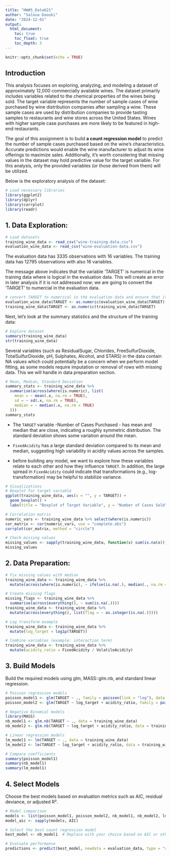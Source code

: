 ```yaml
---
title: "HW#5_Data621"
author: "Saloua Daouki"
date: "2024-12-01"
output: 
  html_document:
    toc: true
    toc_float: true
    toc_depth: 3
---
```


```r
knitr::opts_chunk$set(echo = TRUE)
```

## Introduction

This analysis focuses on exploring, analyzing, and modeling a dataset of approximately 12,000 commercially available wines. The dataset primarily includes variables related to the chemical properties of the wines being sold. The target variable represents the number of sample cases of wine purchased by wine distribution companies after sampling a wine. These sample cases are used by distribution companies to provide tasting samples to restaurants and wine stores across the United States. Wines with higher sample case purchases are more likely to be featured in high-end restaurants.

The goal of this assignment is to build **a count regression model** to predict the number of sample cases purchased based on the wine's characteristics. Accurate predictions would enable the wine manufacturer to adjust its wine offerings to maximize sales. Additionally, it's worth considering that missing values in the dataset may hold predictive value for the target variable. For this analysis, only the provided variables (or those derived from them) will be utilized.

Below is the exploratory analysis of the dataset:

```r
# Load necessary libraries
library(ggplot2)
library(dplyr)
library(corrplot)
library(readr)
```

## 1. Data Exploration:

```r
# Load datasets
training_wine_data <- read_csv("wine-training-data.csv")
evaluation_wine_data <- read_csv("wine-evaluation-data.csv")
```
The evaluation data has 3335 observations with 16 variables. The training data has 12795 observations with also 16 variables.

The message above indicates that the variable 'TARGET' is numerical in the training data where is logical in the evaluation data. This will create an error in later analysis if it is not addressed now; we are going to convert the 'TARGET' to numercial in the evaluation data.

```r
# convert TARGET to numerical in the evaluation data and ensure that it is the same in training data
evaluation_wine_data$TARGET <- as.numeric(evaluation_wine_data$TARGET)
training_wine_data$TARGET <- as.numeric(training_wine_data$TARGET)
```

Next, let's look at the summary statistics and the structure of the training data:

```r
# Explore dataset
summary(training_wine_data)
str(training_wine_data)
```

Several variables (such as ResidualSugar, Chlorides, FreeSulfurDioxide, TotalSulfurDioxide, pH, Sulphates, Alcohol, and STARS) in the data contain NA values which could potentially be a concern when we perform model fitting, as some models require imputation or removal of rows with missing data. This we will handle in data preparation section.

```r
# Mean, Median, Standard Deviation
summary_stats <- training_wine_data %>%
  summarise(across(where(is.numeric), list(
    mean = ~ mean(.x, na.rm = TRUE),
    sd = ~ sd(.x, na.rm = TRUE),
    median = ~ median(.x, na.rm = TRUE)
  )))
summary_stats
```
-   The `TARGET` variable -Number of Cases Purchased - has mean and median that are close, indicating a roughly symmetric distribution. The standard deviation shows some variation around the mean.

-   `FixedAcidity` has a large standard deviation compared to its mean and median, suggesting high variability in acidity values across the samples.

-   before building any model, we want to explore how these variables relate to each other and how they influence `TARGET`. In addition, the large spread in `FixedAcidity` could indicate that transformations (e.g., log-transformation) may be helpful to stabilize variance.








```r
# Visualizations
# Boxplot for target variable
ggplot(training_wine_data, aes(x = "", y = TARGET)) +
  geom_boxplot() +
  labs(title = "Boxplot of Target Variable", y = "Number of Cases Sold")
```

```r
# Correlation matrix
numeric_vars <- training_wine_data %>% select(where(is.numeric))
cor_matrix <- cor(numeric_vars, use = "complete.obs")
corrplot(cor_matrix, method = "circle")
```

```r
# Check missing values
missing_values <- sapply(training_wine_data, function(x) sum(is.na(x)))
missing_values
```


## 2. Data Preparation:


```r
# Fix missing values with median
training_wine_data <- training_wine_data %>%
  mutate(across(where(is.numeric), ~ ifelse(is.na(.), median(., na.rm = TRUE), .)))

# Create missing flags
missing_flags <- training_wine_data %>%
  summarise(across(everything(), ~ sum(is.na(.))))
training_wine_data <- training_wine_data %>%
  mutate(across(everything(), list(flag = ~ as.integer(is.na(.)))))

# Log transform example
training_wine_data <- training_wine_data %>%
  mutate(log_target = log1p(TARGET))

# Combine variables (example: interaction term)
training_wine_data <- training_wine_data %>%
  mutate(acidity_ratio = FixedAcidity / VolatileAcidity)

```


## 3. Build Models

Build the required models using glm, MASS::glm.nb, and standard linear regression.

```r
# Poisson regression models
poisson_model1 <- glm(TARGET ~ ., family = poisson(link = "log"), data = training_wine_data)
poisson_model2 <- glm(TARGET ~ log_target + acidity_ratio, family = poisson(link = "log"), data = training_wine_data)

# Negative Binomial models
library(MASS)
nb_model1 <- glm.nb(TARGET ~ ., data = training_wine_data)
nb_model2 <- glm.nb(TARGET ~ log_target + acidity_ratio, data = training_wine_data)

# Linear regression models
lm_model1 <- lm(TARGET ~ ., data = training_wine_data)
lm_model2 <- lm(TARGET ~ log_target + acidity_ratio, data = training_wine_data)

# Compare coefficients
summary(poisson_model1)
summary(nb_model1)
summary(lm_model1)
```

## 4. Select Models

Choose the best models based on evaluation metrics such as AIC, residual deviance, or adjusted R².

```r
# Model comparison
models <- list(poisson_model1, poisson_model2, nb_model1, nb_model2, lm_model1, lm_model2)
model_aic <- sapply(models, AIC)

# Select the best count regression model
best_model <- nb_model1  # Replace with your choice based on AIC or other metrics

# Evaluate performance
predictions <- predict(best_model, newdata = evaluation_data, type = "response")
```

